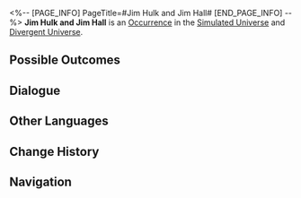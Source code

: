 <%-- [PAGE_INFO]
PageTitle=#Jim Hulk and Jim Hall#
[END_PAGE_INFO] --%>
{{Stub}}
{{Simulated Universe Event Infobox
|id            = 10301
|title         = 
|image         = Occurrence Default.png
|domains_su    = Unknown
|domains_swarm = Unknown
|domains_gng   = Unknown
|domains_du    = Unknown
|domains_und   = Unknown
|requirements  = 
|prev          = 
|next          = 
|characters    = 
|factions      = 
|order         = 061
|order_du      = 005
}}
'''Jim Hulk and Jim Hall''' is an [[Divergent Universe/Occurrence|Occurrence]] in the [[Simulated Universe]] and [[Divergent Universe]].

==Possible Outcomes==
{{Possible Outcomes
|choice_1 = Preserve Jim Hulk's remains.
|result_1 = Obtain Curio: Tonic of Efficacious Chaos. Receive 100 Cosmic Fragment(s).
|path_1   = Preservation
|modes_1  = swarm

|choice_2 = Pay the price... Continue its operation.
|result_2 = All characters lose HP equal to 20% of their current HP, and obtain 2 random Blessing of Abundance.
|path_2   = Abundance
|modes_2  = swarm

|choice_3 = Jim Hulk's collection.
|result_3 = Obtain 3 Component(s) of 1-star rarity.
|modes_3  = und

|choice_4 = Walk away.
|result_4 = Obtain 150 Cosmic Fragment(s).
|modes_4  = du,und

|choice_5 = Jim Hulk's collection.
|result_5 = Obtain 1–3 random 2-star Blessing(s).
|modes_5  = du

|choice_6 = Jim Hulk's collection.
|result_6 = Obtain a Blessing of 1- to 2-star rarity.
|modes_6  = su,swarm,gng

|choice_7 = Walk away.
|result_7 = Obtain 100 Cosmic Fragment(s).
|modes_7  = su,swarm,gng

}}
<!--
==Gameplay Notes==
* 
-->
==Dialogue==
{{Dialogue Start}}
:{{tx}}
{{Dialogue End}}

==Other Languages==
{{Other Languages
|en   = Jim Hulk and Jim Hall
|zhs  = 杰姆•哈克与杰姆•哈尔
|zht  = 傑姆•哈克與傑姆•哈爾
|ja   = ジャック・ハックとジャック・ハウル
|ko   = 짐•헐크와 짐•홀
|es   = Jim Hulk y Jim Hall
|fr   = Jim Hulk et Jim Hall
|ru   = Джим Халк и Джим Холл
|th   = Jim Hulk และ Jim Hall
|vi   = Jim Hulk Và Jim Hall
|de   = Jim Hulk und Jim Hall
|id   = Jim Hulk dan Jim Hall
|pt   = Jim Hulk e Jim Hall
}}

==Change History==
{{Change History|1.0}}

==Navigation==
{{Occurrence Navbox}}